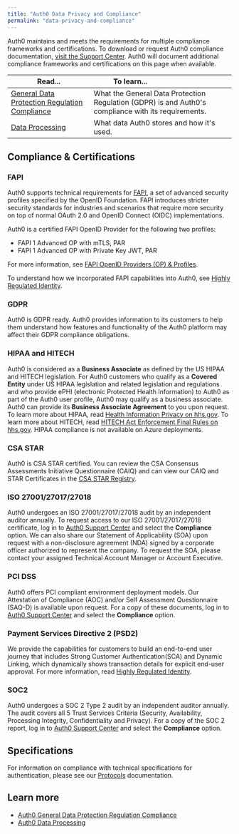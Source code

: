 ```yaml
---
title: "Auth0 Data Privacy and Compliance"
permalink: "data-privacy-and-compliance"
---
```

Auth0 maintains and meets the requirements for multiple compliance frameworks and certifications. To download or request Auth0 compliance documentation, [visit the Support Center](https://support.auth0.com/compliance). Auth0 will document additional compliance frameworks and certifications on this page when available.

<table class="table"><thead>
<tr>
<th><strong>Read...</strong></th>
<th><strong>To learn...</strong>                                </th>
</tr>
</thead>
<tbody>
<tr>
<td><a href="/docs/secure/data-privacy-and-compliance/gdpr">General Data Protection Regulation Compliance</a></td>
<td>What the General Data Protection Regulation (GDPR) is and Auth0's compliance with its requirements.</td>
</tr>
<tr>
<td><a href="/docs/secure/data-privacy-and-compliance/data-processing">Data Processing</a></td>
<td>What data Auth0 stores and how it's used.</td>
</tr>
</tbody>
</table>

## Compliance & Certifications

### FAPI

Auth0 supports technical requirements for [FAPI](https://openid.net/wg/fapi/), a set of advanced security profiles specified by the <Tooltip tip="OpenID: Open standard for authentication that allows applications to verify users' identities without collecting and storing login information." cta="View Glossary" href="/docs/glossary?term=OpenID">OpenID</Tooltip> Foundation. FAPI introduces stricter security standards for industries and scenarios that require more security on top of normal <Tooltip tip="OAuth 2.0: Authorization framework that defines authorization protocols and workflows." cta="View Glossary" href="/docs/glossary?term=OAuth+2.0">OAuth 2.0</Tooltip> and OpenID Connect (OIDC) implementations.

Auth0 is a certified FAPI OpenID Provider for the following two profiles:

* FAPI 1 Advanced OP with mTLS, PAR
* FAPI 1 Advanced OP with Private Key <Tooltip tip="JSON Web Token (JWT): Standard ID Token format (and often Access Token format) used to represent claims securely between two parties." cta="View Glossary" href="/docs/glossary?term=JWT">JWT</Tooltip>, PAR

For more information, see [FAPI OpenID Providers (OP) & Profiles](https://openid.net/certification/#FAPI-OP-P).

To understand how we incorporated FAPI capabilities into Auth0, see [Highly Regulated Identity](/docs/secure/highly-regulated-identity).

### GDPR

Auth0 is GDPR ready. Auth0 provides information to its customers to help them understand how features and functionality of the Auth0 platform may affect their GDPR compliance obligations.

### HIPAA and HITECH

Auth0 is considered as a **Business Associate** as defined by the US HIPAA and HITECH legislation. For Auth0 customers who qualify as a **Covered Entity** under US HIPAA legislation and related legislation and regulations and who provide ePHI (electronic Protected Health Information) to Auth0 as part of the Auth0 user profile, Auth0 may qualify as a business associate. Auth0 can provide its **Business Associate Agreement** to you upon request. To learn more about HIPAA, read [Health Information Privacy on hhs.gov](https://www.hhs.gov/hipaa/index.html). To learn more about HITECH, read [HITECH Act Enforcement Final Rules on hhs.gov](https://www.hhs.gov/hipaa/for-professionals/special-topics/HITECH-act-enforcement-interim-final-rule/index.html). HIPAA compliance is not available on Azure deployments.

### CSA STAR

Auth0 is CSA STAR certified. You can review the CSA Consensus Assessments Initiative Questionnaire (CAIQ) and can view our CAIQ and STAR Certificates in the [CSA STAR Registry](https://cloudsecurityalliance.org/star/registry/auth0/).

### ISO 27001/27017/27018

Auth0 undergoes an ISO 27001/27017/27018 audit by an independent auditor annually. To request access to our ISO 27001/27017/27018 certificate, log in to [Auth0 Support Center](http://support.auth0.com) and select the **Compliance** option. We can also share our Statement of Applicability (SOA) upon request with a non-disclosure agreement (NDA) signed by a corporate officer authorized to represent the company. To request the SOA, please contact your assigned Technical Account Manager or Account Executive.

### PCI DSS

Auth0 offers PCI compliant environment deployment models. Our Attestation of Compliance (AOC) and/or Self Assessment Questionnaire (SAQ-D) is available upon request. For a copy of these documents, log in to [Auth0 Support Center](http://support.auth0.com) and select the **Compliance** option.

### Payment Services Directive 2 (PSD2)

We provide the capabilities for customers to build an end-to-end user journey that includes Strong Customer Authentication(SCA) and Dynamic Linking, which dynamically shows transaction details for explicit end-user approval. For more information, read [Highly Regulated Identity](/docs/secure/highly-regulated-identity).

### SOC2

Auth0 undergoes a SOC 2 Type 2 audit by an independent auditor annually. The audit covers all 5 Trust Services Criteria (Security, Availability, Processing Integrity, Confidentiality and Privacy). For a copy of the SOC 2 report, log in to [Auth0 Support Center](http://support.auth0.com) and select the **Compliance** option.

## Specifications

For information on compliance with technical specifications for authentication, please see our [Protocols](/docs/authenticate/protocols) documentation.

## Learn more

* [Auth0 General Data Protection Regulation Compliance](/docs/secure/data-privacy-and-compliance/gdpr)
* [Auth0 Data Processing](/docs/secure/data-privacy-and-compliance/data-processing)